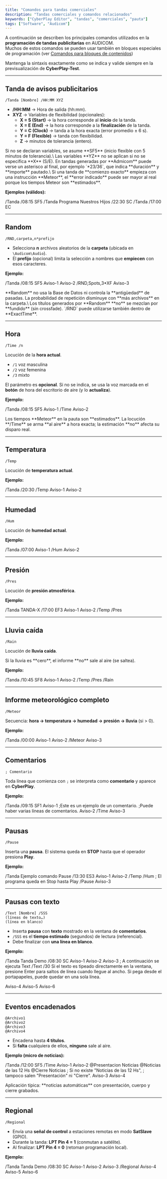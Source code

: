 ```yaml
---
title: "Comandos para tandas comerciales"
description: "Tandas comerciales y comandos relacionados"
keywords: ["CyberPlay Editor", "tandas", "comerciales", "pauta"]
tags: ["Software", "Audicom"]
---
```


A continuación se describen los principales comandos utilizados en la **programación de tandas publicitarias** en AUDICOM. \
Muchos de estos comandos se pueden usar también en bloques especiales de programación (ver [Comandos para bloques de contenidos](/es/audicom/au-cpeditor-comandosbloques))

Mantenga la sintaxis exactamente como se indica y valide siempre en la previsualización de **CyberPlay-Test**.

---

## Tanda de avisos publicitarios

`/Tanda [Nombre] /HH:MM XYZ`

- **/HH:MM** → Hora de salida (hh:mm).
- **XYZ** → Variables de flexibilidad (opcionales):
  - **X = S (Start)** → la hora corresponde al **inicio** de la tanda.
  - **X = E (End)** → la hora corresponde a la **finalización** de la tanda.
  - **Y = C (Clock)** → tanda a la hora exacta (error promedio ± 6 s).
  - **Y = F (Flexible)** → tanda con flexibilidad.
  - **Z** → minutos de tolerancia (entero).

<Note>
  Si no se declaran variables, se asume **SF5** (inicio flexible con 5 minutos de tolerancia).\
  Las variables **YZ** no se aplican si no se especifica **X** (S/E).
</Note>

<Info>
  En tandas generadas por **Admicom** puede verse un asterisco al final, por ejemplo `*23/36`, que indica **duración** y **importe** pautado.\
  Si una tanda de **comienzo exacto** empieza con una instrucción **Meteor**, el **error indicado** puede ser mayor al real porque los tiempos Meteor son **estimados**.
</Info>

**Ejemplos (válidos):**

/Tanda /08:15 SF5
/Tanda Programa Nuestros Hijos /22:30 SC
/Tanda /17:00 EC

---

## Random

`/RND,carpeta,n*prefijo`

- Selecciona **n** archivos aleatorios de la **carpeta** (ubicada en `\Audicom\Audio`).
- El **prefijo** (opcional) limita la selección a nombres que **empiecen** con esos caracteres.

**Ejemplo:**

/Tanda /08:15 SF5
Aviso-1
Aviso-2
/RND,Spots,3\*XF
Aviso-3

<Warning>
  **Random** no usa la Base de Datos ni controla la **antigüedad** de pasadas. La probabilidad de repetición disminuye con **más archivos** en la carpeta.\
  Los títulos generados por **Random** **no** se mezclan por **fundido** (sin crossfade).
</Warning>

<Note>
  `/RND` puede utilizarse también dentro de **ExactTime**.
</Note>

---

## Hora

`/Time /n`

Locución de la **hora actual**.

- `/1` voz masculina
- `/2` voz femenina
- `/3` mixto

El parámetro es **opcional**. Si no se indica, se usa la voz marcada en el **botón** de hora del escritorio de aire (y lo **actualiza**).

**Ejemplo:**

/Tanda /08:15 SF5
Aviso-1
/Time
Aviso-2

<Info>
  Los tiempos **Meteor** en la pauta son **estimados**. La locución **/Time** se arma **al aire** a hora exacta; la estimación **no** afecta su disparo real.
</Info>

---

## Temperatura

`/Temp`

Locución de **temperatura actual**.

**Ejemplo:**

/Tanda /20:30
/Temp
Aviso-1
Aviso-2

---

## Humedad

`/Hum`

Locución de **humedad actual**.

**Ejemplo:**

/Tanda /07:00
Aviso-1
/Hum
Aviso-2

---

## Presión

`/Pres`

Locución de **presión atmosférica**.

**Ejemplo:**

/Tanda TANDA-X /17:00 EF3
Aviso-1
Aviso-2
/Temp
/Pres

---

## Lluvia caída

`/Rain`

Locución de **lluvia caída**.

<Note>
  Si la lluvia es **cero**, el informe **no** sale al aire (se saltea).
</Note>

**Ejemplo:**

/Tanda /10:45 SF8
Aviso-1
Aviso-2
/Temp
/Pres
/Rain

---

## Informe meteorológico completo

`/Meteor`

Secuencia: **hora → temperatura → humedad → presión → lluvia** (si \> 0).

**Ejemplo:**

/Tanda /00:00
Aviso-1
Aviso-2
/Meteor
Aviso-3

---

## Comentarios

`; Comentario`

Toda línea que comienza con `;` se interpreta como **comentario** y aparece en **CyberPlay**.

**Ejemplo:**

/Tanda /09:15 SF1
Aviso-1
;Este es un ejemplo de un comentario.
;Puede haber varias líneas de comentarios.
Aviso-2
/Time
Aviso-3

---

## Pausas

`/Pause`

Inserta una **pausa**. El sistema queda en **STOP** hasta que el operador presiona **Play**.

**Ejemplo:**

/Tanda Ejemplo comando Pause /13:30 ES3
Aviso-1
Aviso-2
/Temp
/Hum
; El programa queda en Stop hasta Play
/Pause
Aviso-3

---

## Pausas con texto

`/Text [Nombre] /SSS`\
`(líneas de texto…)`\
`(línea en blanco)`

- Inserta **pausa** con **texto** mostrado en la ventana de **comentarios**.
- `/SSS` es el **tiempo estimado** (segundos) de lectura (referencial).
- Debe finalizar con **una línea en blanco**.

**Ejemplo:**

/Tanda Tanda Demo /08:30 SC
Aviso-1
Aviso-2
Aviso-3
; A continuación se ejecuta Text
/Text /30
Si el texto es tipeado directamente en la ventana,
presione Enter para saltos de línea cuando llegue al ancho.
Si pega desde el portapapeles, puede quedar en una sola línea.

Aviso-4
Aviso-5
Aviso-6

---

## Eventos encadenados

`@Archivo1`\
`@Archivo2`\
`@Archivo3`\
`@Archivo4`

- Encadena hasta **4 títulos**.
- Si **falta** cualquiera de ellos, **ninguno** sale al aire.

**Ejemplo (micro de noticias):**

/Tanda /12:00 SF5
/Time
Aviso-1
Aviso-2
@Presentacion Noticias
@Noticias de las 12 Hs
@Cierre Noticias
; Si no existe "Noticias de las 12 Hs",
; tampoco salen "Presentación" ni "Cierre".
Aviso-3
Aviso-4

<Info>
  Aplicación típica: **noticias automáticas** con presentación, cuerpo y cierre grabados.
</Info>

---

## Regional

`/Regional`

- Envía una **señal de control** a estaciones remotas en modo **SatSlave** (GPIO).
- Durante la tanda: **LPT Pin 4 = 1** (conmutan a satélite).
- Al finalizar: **LPT Pin 4 = 0** (retoman programación local).

**Ejemplo:**

/Tanda Tanda Demo /08:30 SC
Aviso-1
Aviso-2
Aviso-3
/Regional
Aviso-4
Aviso-5
Aviso-6